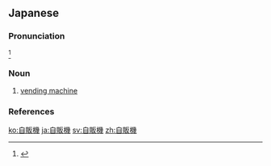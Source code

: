 ==Japanese==
{{ja-kanjitab|じ|はん|き|yomi=on}}

===Pronunciation===
{{ja-accent-common|n|じ|は|んき}}<ref>{{R:NHK Hatsuon}}</ref>

===Noun===
{{ja-noun|じはんき}}

# {{abbreviation of|自動販売機|lang=ja}} [[vending machine]]

===References===
<references/>

[[ko:自販機]]
[[ja:自販機]]
[[sv:自販機]]
[[zh:自販機]]